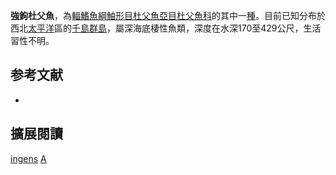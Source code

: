 {{Speciesbox
| name = 強鉤杜父魚
| image = 
| image_width = 250px
| status = NE
| status_system = IUCN3.1
| genus = Artediellus
| species = ingens
| authority = [[Nelson|Nelson]], 1986
| synonyms = 
}}
'''強鉤杜父魚'''，為[[輻鰭魚綱|輻鰭魚綱]][[鮋形目|鮋形目]][[杜父魚亞目|杜父魚亞目]][[杜父魚科|杜父魚科]]的其中一[[種|種]]。目前已知分布於西北[[太平洋|太平洋]]區的[[千島群島|千島群島]]，屬深海底棲性魚類，深度在水深170至429公尺，生活習性不明。

== 参考文献 ==
*{{FishBase_species|genus=Artediellus|species=ingens|year=2011|month=12}}

== 擴展閱讀 ==
{{refbegin}}
{{wikispecies-inline|Artediellus ingens|強鉤杜父魚}}
{{refend}}
{{Taxonbar|from=Q2213179}}

[[Category:鉤杜父魚屬|ingens]]
[[Category:1986年描述的魚類|A]]


{{鮋形目小作品}}